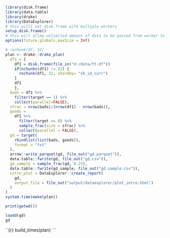 ```r
library(disk.frame)
library(data.table)
library(drake)
library(DataExplorer)
# this willl set disk.frame with multiple workers
setup_disk.frame()
# this will allow unlimited amount of data to be passed from worker to worker
options(future.globals.maxSize = Inf)
```

```r
# rechunk(df, 32)
plan <- drake::drake_plan(
  df1 = {
    df1 = disk.frame(file_in("d:/data/ft.df"))
    if(nchunks(df1) != 32) {
      rechunk(df1, 32, shardby= "sk_id_curr")
    }
    df1
    },
  bads = df1 %>% 
    filter(target == 1) %>%
    collect(parallel=FALSE),
  sfrac = nrow(bads)/(nrow(df1) - nrow(bads)),
  goods = 
    df1 %>% 
      filter(target == 0) %>% 
      sample_frac(size = sfrac) %>% 
      collect(parallel = FALSE),
  gd = target(
    rbindlist(list(bads, goods)),
    format = "fst"
  ),
  arrow::write_parquet(gd, file_out("gd.parquet")),
  data.table::fwrite(gd, file_out("gd.csv")),
  gd_sample = sample_frac(gd, 0.25),
  data.table::fwrite(gd_sample, file_out("gd.sample.csv")),
  intro_plot = DataExplorer::create_report(
    gd,
    output_file = file_out("output/dataexplorer/plot_intro.html")
  )
)
system.time(make(plan))
```

```r
print(getwd())

```


```r
loadd(gd)
gd
```

``{r}
build_times(plan)
```
